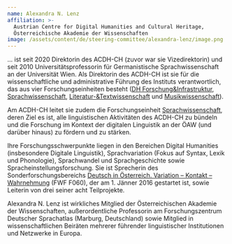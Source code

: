 ```yaml
---
name: Alexandra N. Lenz
affiliation: >-
  Austrian Centre for Digital Humanities and Cultural Heritage,
  Österreichische Akademie der Wissenschaften
image: /assets/content/de/steering-committee/alexandra-lenz/image.png
---
```

... ist seit 2020 Direktorin des ACDH-CH (zuvor war sie Vizedirektorin) und seit 2010 Universitätsprofessorin für Germanistische Sprachwissenschaft an der Universität Wien. Als Direktorin des ACDH-CH ist sie für die wissenschaftliche und administrative Führung des Instituts verantwortlich, das aus vier Forschungseinheiten besteht ([DH Forschung\&Infrastruktur](https://www.oeaw.ac.at/de/acdh/research-units/dh-forschunginfrastruktur), [Sprachwissenschaft](https://www.oeaw.ac.at/de/acdh/research-units/sprachwissenschaft), [Literatur-\&Textwissenschaft](https://www.oeaw.ac.at/de/acdh/research-units/literatur-und-textwissenschaft) und [Musikwissenschaft](https://www.oeaw.ac.at/de/acdh/research-units/musikwissenschaft)).

Am ACDH-CH leitet sie zudem die Forschungseinheit [Sprachwissenschaft](https://www.oeaw.ac.at/de/acdh/research-units/sprachwissenschaft), deren Ziel es ist, alle linguistischen Aktivitäten des ACDH-CH zu bündeln und die Forschung im Kontext der digitalen Linguistik an der ÖAW (und darüber hinaus) zu fördern und zu stärken.

Ihre Forschungsschwerpunkte liegen in den Bereichen Digital Humanities (insbesondere Digitale Linguistik), Sprachvariation (Fokus auf Syntax, Lexik und Phonologie), Sprachwandel und Sprachgeschichte sowie Spracheinstellungsforschung. Sie ist Sprecherin des Sonderforschungsbereichs [Deutsch in Österreich. Variation – Kontakt – Wahrnehmung](https://www.oeaw.ac.at/de/acdh/projects/german-in-austria) (FWF F060), der am 1. Jänner 2016 gestartet ist, sowie Leiterin von drei seiner acht Teilprojekte.

Alexandra N. Lenz ist wirkliches Mitglied der Österreichischen Akademie der Wissenschaften, außerordentliche Professorin am Forschungszentrum Deutscher Sprachatlas (Marburg, Deutschland) sowie Mitglied in wissenschaftlichen Beiräten mehrerer führender linguistischer Institutionen und Netzwerke in Europa.

